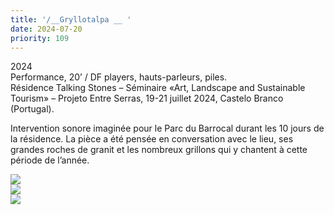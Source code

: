 ```yaml
---
title: '/__Gryllotalpa __ '
date: 2024-07-20
priority: 109
---
```

2024\
Performance, 20’ / DF players, hauts-parleurs, piles.\
Résidence Talking Stones – Séminaire «Art, Landscape and Sustainable Tourism» – Projeto Entre Serras, 19-21 juillet 2024, Castelo Branco (Portugal).

Intervention sonore imaginée pour le Parc du Barrocal durant les 10 jours de la résidence. La pièce a été pensée en conversation avec le lieu, ses grandes roches de granit et les nombreux grillons qui y chantent à cette période de l’année.

<VimeoEmbed videoId={1014255136} />

![](src/assets/images/projects/gryllotalpa/performance_carlos_reis.jpg)\
![](src/assets/images/projects/gryllotalpa/performance_vue_pres_carlos_reis.jpg)\
![](src/assets/images/projects/gryllotalpa/hp_autonome.jpg)

<VimeoEmbed videoId={1014264635} />
